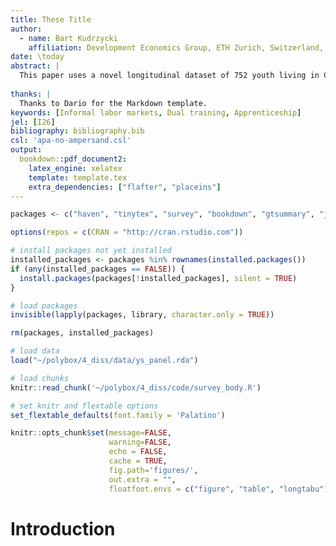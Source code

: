 ```yaml
---
title: These Title
author: 
  - name: Bart Kudrzycki
    affiliation: Development Economics Group, ETH Zurich, Switzerland, <bartlomiej.kudrzycki@nadel.ethz.ch>
date: \today
abstract: | 
  This paper uses a novel longitudinal dataset of 752 youth living in Cotonou, Benin, collected over 2 years, to analyze the school-to-work transition in a highly informal, urban environment. We conduct five waves of in-person and mobile phone surveys over three years with youth aged 20-29. We find evidence of queuing for wage jobs: relatively well-educated youth endure long periods of inactivity waiting for wage employment. Even wage jobs are informal and low-paying, and almost none fulfill the ILO formality criteria. Quantifying the transition, we find that the average youth in our sample needs between 5 and 18 months to find their first employment after graduation and between 23 and 27 months to find steady employment. Transition propensities show that casual, but full-time work following a spell of inactivity is the most common path taken; it is more likely to occur directly after graduation for men than from women. Finally, we find that youth who have transitioned to the labor market experience more life satisfaction, though no effect is detected for particular types of transitions.
  
thanks: |
  Thanks to Dario for the Markdown template.
keywords: [Informal labor markets, Dual training, Apprenticeship]
jel: [I26]
bibliography: bibliography.bib
csl: 'apa-no-ampersand.csl'
output: 
  bookdown::pdf_document2:
    latex_engine: xelatex
    template: template.tex
    extra_dependencies: ["flafter", "placeins"]
---
```


```r
packages <- c("haven", "tinytex", "survey", "bookdown", "gtsummary", "janitor", "labelled", "TraMineR", "cluster", "survival", "survminer", "psych", "nnet", "plm", "pglm", "texreg", "flextable", "kableExtra", "stargazer", "ggpubr", "tidyverse")

options(repos = c(CRAN = "http://cran.rstudio.com"))

# install packages not yet installed
installed_packages <- packages %in% rownames(installed.packages())
if (any(installed_packages == FALSE)) {
  install.packages(packages[!installed_packages], silent = TRUE)
}

# load packages
invisible(lapply(packages, library, character.only = TRUE))

rm(packages, installed_packages)

# load data
load("~/polybox/4_diss/data/ys_panel.rda")

# load chunks
knitr::read_chunk('~/polybox/4_diss/code/survey_body.R')

# set knitr and flextable options
set_flextable_defaults(font.family = 'Palatino')

knitr::opts_chunk$set(message=FALSE,
                      warning=FALSE,
                      echo = FALSE,
                      cache = TRUE,
                      fig.path='figures/',
                      out.extra = "",
                      floatfoot.envs = c("figure", "table", "longtabu"))
```


\doublespacing

\chapter{Lost in Transition}

\begin{abstract}
hdgfhdgf
\end{abstract}

# Introduction {#intro}

\include{chapters/0_intro}
